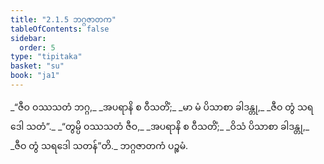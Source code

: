 ```yaml
---
title: "2.1.5 ဘဂ္ဂဇာတက"
tableOfContents: false
sidebar:
  order: 5
type: "tipitaka"
basket: "su"
book: "ja1"
---
```



<DynamicBreadcrumb />

<Division number="9" book="ja1" e="ch" v="22" p="37">

<Paragraph number="352" type="verses" book="ja1">
_“ဇီဝ ဝဿသတံ ဘဂ္ဂ,_  
_အပရာနိ စ ဝီသတိံ;_  
_မာ မံ ပိသာစာ ခါဒန္တု,_  
_ဇီဝ တွံ သရဒေါ သတံ”._  

</Paragraph>

</Division>
<Division number="10" book="ja1" e="ch" v="22" p="37">

<Paragraph number="353" type="verses" book="ja1">
_“တွမ္ပိ ဝဿသတံ ဇီဝ,_  
_အပရာနိ စ ဝီသတိံ;_  
_ဝိသံ ပိသာစာ ခါဒန္တု,_  
_ဇီဝ တွံ သရဒေါ သတန်”တိ._  


</Paragraph>
</Division>

<Paragraph number="354" type="center" book="ja1">
ဘဂ္ဂဇာတကံ ပဉ္စမံ.
</Paragraph>